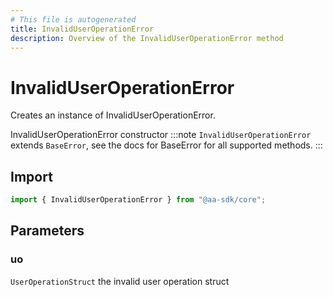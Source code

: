 ```yaml
---
# This file is autogenerated
title: InvalidUserOperationError
description: Overview of the InvalidUserOperationError method
---
```


# InvalidUserOperationError

Creates an instance of InvalidUserOperationError.

InvalidUserOperationError constructor
:::note
`InvalidUserOperationError` extends `BaseError`, see the docs for BaseError for all supported methods.
:::

## Import

```ts
import { InvalidUserOperationError } from "@aa-sdk/core";
```

## Parameters

### uo

`UserOperationStruct`
the invalid user operation struct
